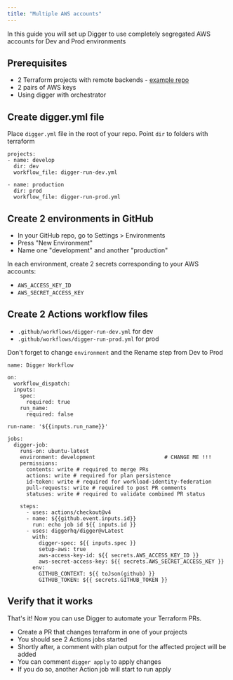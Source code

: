 ```yaml
---
title: "Multiple AWS accounts"
---
```


In this guide you will set up Digger to use completely segregated AWS accounts for Dev and Prod environments

## Prerequisites

- 2 Terraform projects with remote backends - [example repo](https://github.com/diggerhq/demo-aws-multiacc)
- 2 pairs of AWS keys
- Using digger with orchestrator

## Create digger.yml file

Place `digger.yml` file in the root of your repo. Point `dir` to folders with terraform

```
projects:
- name: develop
  dir: dev
  workflow_file: digger-run-dev.yml

- name: production
  dir: prod
  workflow_file: digger-run-prod.yml
```

## Create 2 environments in GitHub

- In your GitHub repo, go to Settings > Environments
- Press "New Environment"
- Name one "development" and another "production"

In each environment, create 2 secrets corresponding to your AWS accounts:

- `AWS_ACCESS_KEY_ID`
- `AWS_SECRET_ACCESS_KEY`

## Create 2 Actions workflow files

- `.github/workflows/digger-run-dev.yml` for dev
- `.github/workflows/digger-run-prod.yml` for prod

Don't forget to change `environment` and the Rename step from Dev to Prod

```
name: Digger Workflow

on:
  workflow_dispatch:
  inputs:
    spec:
      required: true
    run_name:
      required: false

run-name: '${{inputs.run_name}}'

jobs:
  digger-job:
    runs-on: ubuntu-latest
    environment: development                      # CHANGE ME !!!
    permissions:
      contents: write # required to merge PRs
      actions: write # required for plan persistence
      id-token: write # required for workload-identity-federation
      pull-requests: write # required to post PR comments
      statuses: write # required to validate combined PR status

    steps:
      - uses: actions/checkout@v4
      - name: ${{github.event.inputs.id}}
        run: echo job id ${{ inputs.id }}
      - uses: diggerhq/digger@vLatest
        with:
          digger-spec: ${{ inputs.spec }}
          setup-aws: true
          aws-access-key-id: ${{ secrets.AWS_ACCESS_KEY_ID }}
          aws-secret-access-key: ${{ secrets.AWS_SECRET_ACCESS_KEY }}
        env:
          GITHUB_CONTEXT: ${{ toJson(github) }}
          GITHUB_TOKEN: ${{ secrets.GITHUB_TOKEN }}
```

## Verify that it works

That's it! Now you can use Digger to automate your Terraform PRs.

- Create a PR that changes terraform in one of your projects
- You should see 2 Actions jobs started
- Shortly after, a comment with plan output for the affected project will be added
- You can comment `digger apply` to apply changes
- If you do so, another Action job will start to run apply
